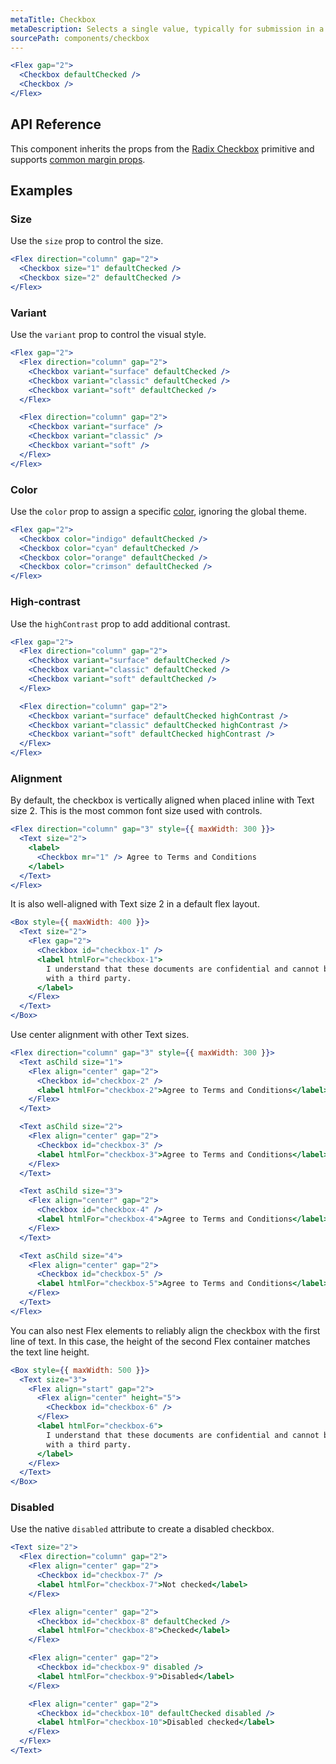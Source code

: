 ```yaml
---
metaTitle: Checkbox
metaDescription: Selects a single value, typically for submission in a form.
sourcePath: components/checkbox
---
```


```jsx live=true
<Flex gap="2">
  <Checkbox defaultChecked />
  <Checkbox />
</Flex>
```

## API Reference

This component inherits the props from the [Radix Checkbox](/primitives/docs/components/checkbox) primitive and supports [common margin props](/themes/docs/theme/layout#margin-props).

<ThemesPropsTable name="checkbox" />

## Examples

### Size

Use the `size` prop to control the size.

```jsx live=true
<Flex direction="column" gap="2">
  <Checkbox size="1" defaultChecked />
  <Checkbox size="2" defaultChecked />
</Flex>
```

### Variant

Use the `variant` prop to control the visual style.

```jsx live=true scroll=true
<Flex gap="2">
  <Flex direction="column" gap="2">
    <Checkbox variant="surface" defaultChecked />
    <Checkbox variant="classic" defaultChecked />
    <Checkbox variant="soft" defaultChecked />
  </Flex>

  <Flex direction="column" gap="2">
    <Checkbox variant="surface" />
    <Checkbox variant="classic" />
    <Checkbox variant="soft" />
  </Flex>
</Flex>
```

### Color

Use the `color` prop to assign a specific [color](/themes/docs/theme/color), ignoring the global theme.

```jsx live=true
<Flex gap="2">
  <Checkbox color="indigo" defaultChecked />
  <Checkbox color="cyan" defaultChecked />
  <Checkbox color="orange" defaultChecked />
  <Checkbox color="crimson" defaultChecked />
</Flex>
```

### High-contrast

Use the `highContrast` prop to add additional contrast.

```jsx live=true
<Flex gap="2">
  <Flex direction="column" gap="2">
    <Checkbox variant="surface" defaultChecked />
    <Checkbox variant="classic" defaultChecked />
    <Checkbox variant="soft" defaultChecked />
  </Flex>

  <Flex direction="column" gap="2">
    <Checkbox variant="surface" defaultChecked highContrast />
    <Checkbox variant="classic" defaultChecked highContrast />
    <Checkbox variant="soft" defaultChecked highContrast />
  </Flex>
</Flex>
```

### Alignment

By default, the checkbox is vertically aligned when placed inline with Text size 2. This is the most common font size used with controls.

```jsx live="true"
<Flex direction="column" gap="3" style={{ maxWidth: 300 }}>
  <Text size="2">
    <label>
      <Checkbox mr="1" /> Agree to Terms and Conditions
    </label>
  </Text>
</Flex>
```

It is also well-aligned with Text size 2 in a default flex layout.

```jsx live="true"
<Box style={{ maxWidth: 400 }}>
  <Text size="2">
    <Flex gap="2">
      <Checkbox id="checkbox-1" />
      <label htmlFor="checkbox-1">
        I understand that these documents are confidential and cannot be shared
        with a third party.
      </label>
    </Flex>
  </Text>
</Box>
```

Use center alignment with other Text sizes.

```jsx live="true"
<Flex direction="column" gap="3" style={{ maxWidth: 300 }}>
  <Text asChild size="1">
    <Flex align="center" gap="2">
      <Checkbox id="checkbox-2" />
      <label htmlFor="checkbox-2">Agree to Terms and Conditions</label>
    </Flex>
  </Text>

  <Text asChild size="2">
    <Flex align="center" gap="2">
      <Checkbox id="checkbox-3" />
      <label htmlFor="checkbox-3">Agree to Terms and Conditions</label>
    </Flex>
  </Text>

  <Text asChild size="3">
    <Flex align="center" gap="2">
      <Checkbox id="checkbox-4" />
      <label htmlFor="checkbox-4">Agree to Terms and Conditions</label>
    </Flex>
  </Text>

  <Text asChild size="4">
    <Flex align="center" gap="2">
      <Checkbox id="checkbox-5" />
      <label htmlFor="checkbox-5">Agree to Terms and Conditions</label>
    </Flex>
  </Text>
</Flex>
```

You can also nest Flex elements to reliably align the checkbox with the first line of text. In this case, the height of the second Flex container matches the text line height.

```jsx live="true"
<Box style={{ maxWidth: 500 }}>
  <Text size="3">
    <Flex align="start" gap="2">
      <Flex align="center" height="5">
        <Checkbox id="checkbox-6" />
      </Flex>
      <label htmlFor="checkbox-6">
        I understand that these documents are confidential and cannot be shared
        with a third party.
      </label>
    </Flex>
  </Text>
</Box>
```

### Disabled

Use the native `disabled` attribute to create a disabled checkbox.

```jsx live="true"
<Text size="2">
  <Flex direction="column" gap="2">
    <Flex align="center" gap="2">
      <Checkbox id="checkbox-7" />
      <label htmlFor="checkbox-7">Not checked</label>
    </Flex>

    <Flex align="center" gap="2">
      <Checkbox id="checkbox-8" defaultChecked />
      <label htmlFor="checkbox-8">Checked</label>
    </Flex>

    <Flex align="center" gap="2">
      <Checkbox id="checkbox-9" disabled />
      <label htmlFor="checkbox-9">Disabled</label>
    </Flex>

    <Flex align="center" gap="2">
      <Checkbox id="checkbox-10" defaultChecked disabled />
      <label htmlFor="checkbox-10">Disabled checked</label>
    </Flex>
  </Flex>
</Text>
```
